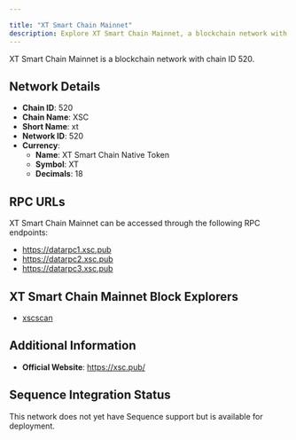 ```yaml
---

title: "XT Smart Chain Mainnet"
description: Explore XT Smart Chain Mainnet, a blockchain network with chain ID 520. Learn about its native currency, XT Smart Chain Native Token, and how to interact with the network.
---
```




XT Smart Chain Mainnet is a blockchain network with chain ID 520.

## Network Details

- **Chain ID**: 520
- **Chain Name**: XSC
- **Short Name**: xt
- **Network ID**: 520
- **Currency**: 
  - **Name**: XT Smart Chain Native Token
  - **Symbol**: XT
  - **Decimals**: 18

## RPC URLs

XT Smart Chain Mainnet can be accessed through the following RPC endpoints:

- https://datarpc1.xsc.pub
- https://datarpc2.xsc.pub
- https://datarpc3.xsc.pub

## XT Smart Chain Mainnet Block Explorers

- [xscscan](https://xscscan.pub)

## Additional Information

- **Official Website**: https://xsc.pub/

## Sequence Integration Status

This network does not yet have Sequence support but is available for deployment.
